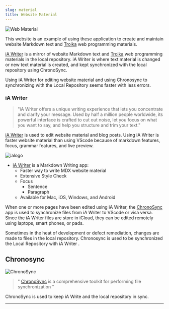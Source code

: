```yaml
---
slug: material
title: Website Material
---
```


![Web Material](/img/material.png)

This website is an example of using these application to create and maintain website Markdown text and [Troika](programming#troika) web programming materials.

[iA Writer](#ia-writer) is a mirror of website Markdown text and [Troika](programming#troika) web programming materials in the local repository. iA Writer is where text material is changed or new text material is created, and kept synchronized with the local repository using ChronoSync.

Using iA Writer for editing website material and using Chronosync to synchronizing with the Local Repository seems faster with less errors.

### iA Writer

> "iA Writer offers a unique writing experience that lets you concentrate and clarify your message. Used by half a million people worldwide, its powerful interface is crafted to cut out noise, let you focus on what you want to say, and help you structure and trim your text."

[iA Writer](https://ia.net/writer) is used to edit website material and blog posts. Using iA Writer is faster website material than using VScode because of markdown features, focus, grammar features, and live preview.

![ialogo](/img/ialogo.png)

- [iA Writer](https://apps.apple.com/us/app/ia-writer/id775737590?mt=12) is a Markdown Writing app:
  - Faster way to write MDX website material
  - Extensive Style Check
  - Focus
    - Sentence
    - Paragraph
  - Available for Mac, iOS, Windows, and Android

When one or more pages have been edited using iA Writer, the [ChronoSync](#chronosync) app is used to synchronize files from iA Writer to VScode or visa versa. Since the iA Writer files are store in iCloud, they can be edited remotely using laptops, smart phones, or pads.

Sometimes in the heat of development or defect remediation, changes are made to files in the local repository. Chronosync is used to be synchronized the Local Repository with iA Writer .

## Chronosync

![ChronoSync](/img/CSLogo300.png)

> " [ChronoSync](https://www.econtechnologies.com/chronosync/overview.html) is a comprehensive toolkit for performing file synchronization "

ChronoSync is used to keep iA Write and the local repository in sync.

---
